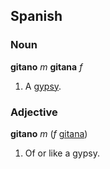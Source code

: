 ==Spanish==
===Noun===
'''gitano''' ''m'' '''gitana''' ''f''

# A [[gypsy]].

===Adjective===
'''gitano''' ''m'' (''f'' [[gitana]])

# Of or like a gypsy.